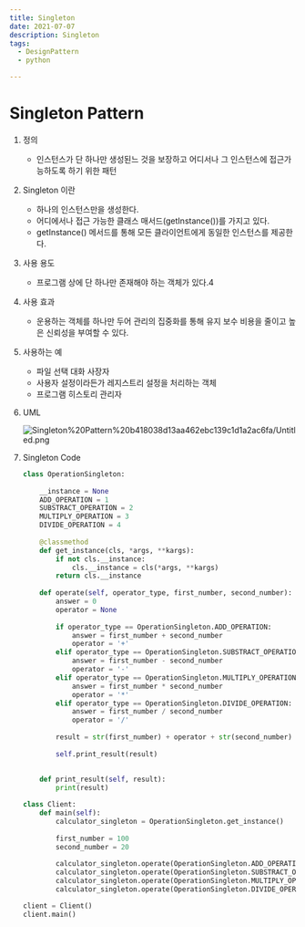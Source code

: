```yaml
---
title: Singleton
date: 2021-07-07
description: Singleton 
tags:
  - DesignPattern
  - python

---
```

# Singleton Pattern

1. 정의
    - 인스턴스가 단 하나만 생성된느 것을 보장하고 어디서나 그 인스턴스에 접근가능하도록 하기 위한 패턴
2. Singleton 이란
    - 하나의 인스턴스만을 생성한다.
    - 어디에서나 접근 가능한 클래스 매서드(getInstance())를 가지고 있다.
    - getInstance() 메서드를 통해 모든 클라이언트에게 동일한 인스턴스를 제공한다.
3. 사용 용도
    - 프로그램 상에 단 하나만 존재해야 하는 객체가 있다.4
4. 사용 효과
    - 운용하는 객체를 하나만 두어 관리의 집중화를 통해 유지 보수 비용을 줄이고 높은 신뢰성을 부여할 수 있다.
5. 사용하는 예
    - 파일 선택 대화 사장자
    - 사용자 설정이라든가 레지스트리 설정을 처리하는 객체
    - 프로그램 히스토리 관리자
6. UML

    ![Singleton%20Pattern%20b418038d13aa462ebc139c1d1a2ac6fa/Untitled.png](Singleton%20Pattern%20b418038d13aa462ebc139c1d1a2ac6fa/Untitled.png)

7. Singleton Code

    ```python
    class OperationSingleton:
        
        __instance = None
        ADD_OPERATION = 1 
        SUBSTRACT_OPERATION = 2
        MULTIPLY_OPERATION = 3 
        DIVIDE_OPERATION = 4
        
        @classmethod
        def get_instance(cls, *args, **kargs):
            if not cls.__instance:
                cls.__instance = cls(*args, **kargs)
            return cls.__instance
        
        def operate(self, operator_type, first_number, second_number):
            answer = 0
            operator = None
            
            if operator_type == OperationSingleton.ADD_OPERATION:
                answer = first_number + second_number
                operator = '+'
            elif operator_type == OperationSingleton.SUBSTRACT_OPERATION:
                answer = first_number - second_number
                operator = '-'
            elif operator_type == OperationSingleton.MULTIPLY_OPERATION:
                answer = first_number * second_number
                operator = '*'
            elif operator_type == OperationSingleton.DIVIDE_OPERATION:
                answer = first_number / second_number
                operator = '/'
            
            result = str(first_number) + operator + str(second_number) + '=' + str(answer)
            
            self.print_result(result)
            
        
        def print_result(self, result):
            print(result)

    class Client:
        def main(self):
            calculator_singleton = OperationSingleton.get_instance()
            
            first_number = 100
            second_number = 20
            
            calculator_singleton.operate(OperationSingleton.ADD_OPERATION, first_number, second_number)
            calculator_singleton.operate(OperationSingleton.SUBSTRACT_OPERATION, first_number, second_number)
            calculator_singleton.operate(OperationSingleton.MULTIPLY_OPERATION, first_number, second_number)
            calculator_singleton.operate(OperationSingleton.DIVIDE_OPERATION, first_number, second_number)

    client = Client()
    client.main()
    ```
